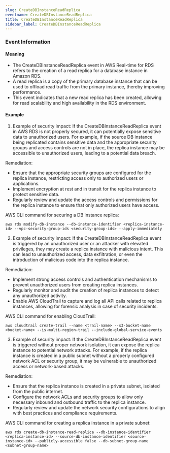 ```yaml
--- 
slug: CreateDBInstanceReadReplica
eventname: CreateDBInstanceReadReplica
title: CreateDBInstanceReadReplica
sidebar_label: CreateDBInstanceReadReplica
---
```

                       
### Event Information

#### Meaning

- The CreateDBInstanceReadReplica event in AWS Real-time for RDS refers to the creation of a read replica for a database instance in Amazon RDS.
- A read replica is a copy of the primary database instance that can be used to offload read traffic from the primary instance, thereby improving performance.
- This event indicates that a new read replica has been created, allowing for read scalability and high availability in the RDS environment.

#### Example

1. Example of security impact: If the CreateDBInstanceReadReplica event in AWS RDS is not properly secured, it can potentially expose sensitive data to unauthorized users. For example, if the source DB instance being replicated contains sensitive data and the appropriate security groups and access controls are not in place, the replica instance may be accessible to unauthorized users, leading to a potential data breach.

Remediation:
- Ensure that the appropriate security groups are configured for the replica instance, restricting access only to authorized users or applications.
- Implement encryption at rest and in transit for the replica instance to protect sensitive data.
- Regularly review and update the access controls and permissions for the replica instance to ensure that only authorized users have access.

AWS CLI command for securing a DB instance replica:
```
aws rds modify-db-instance --db-instance-identifier <replica-instance-id> --vpc-security-group-ids <security-group-ids> --apply-immediately
```

2. Example of security impact: If the CreateDBInstanceReadReplica event is triggered by an unauthorized user or an attacker with elevated privileges, they may create a replica instance with malicious intent. This can lead to unauthorized access, data exfiltration, or even the introduction of malicious code into the replica instance.

Remediation:
- Implement strong access controls and authentication mechanisms to prevent unauthorized users from creating replica instances.
- Regularly monitor and audit the creation of replica instances to detect any unauthorized activity.
- Enable AWS CloudTrail to capture and log all API calls related to replica instances, allowing for forensic analysis in case of security incidents.

AWS CLI command for enabling CloudTrail:
```
aws cloudtrail create-trail --name <trail-name> --s3-bucket-name <bucket-name> --is-multi-region-trail --include-global-service-events
```

3. Example of security impact: If the CreateDBInstanceReadReplica event is triggered without proper network isolation, it can expose the replica instance to potential network attacks. For example, if the replica instance is created in a public subnet without a properly configured network ACL or security group, it may be vulnerable to unauthorized access or network-based attacks.

Remediation:
- Ensure that the replica instance is created in a private subnet, isolated from the public internet.
- Configure the network ACLs and security groups to allow only necessary inbound and outbound traffic to the replica instance.
- Regularly review and update the network security configurations to align with best practices and compliance requirements.

AWS CLI command for creating a replica instance in a private subnet:
```
aws rds create-db-instance-read-replica --db-instance-identifier <replica-instance-id> --source-db-instance-identifier <source-instance-id> --publicly-accessible false --db-subnet-group-name <subnet-group-name>
```


 